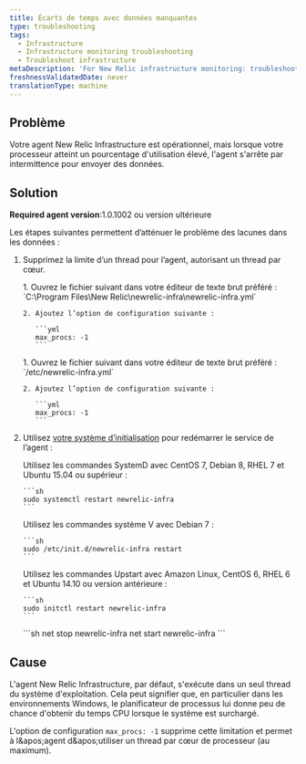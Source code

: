 ```yaml
---
title: Écarts de temps avec données manquantes
type: troubleshooting
tags:
  - Infrastructure
  - Infrastructure monitoring troubleshooting
  - Troubleshoot infrastructure
metaDescription: 'For New Relic infrastructure monitoring: troubleshooting suggestions if you see missing data when CPU usage gets high.'
freshnessValidatedDate: never
translationType: machine
---
```


## Problème

Votre agent New Relic Infrastructure est opérationnel, mais lorsque votre processeur atteint un pourcentage d'utilisation élevé, l'agent s'arrête par intermittence pour envoyer des données.

## Solution

<DNT>**Required agent version**</DNT>:1.0.1002 ou version ultérieure

Les étapes suivantes permettent d’atténuer le problème des lacunes dans les données :

1. Supprimez la limite d’un thread pour l’agent, autorisant un thread par cœur.

   <CollapserGroup>
     <Collapser id="apt-install-verify" title="Modifier le fichier de configuration newrelic-infra.yml (Windows)">
       1. Ouvrez le fichier suivant dans votre éditeur de texte brut préféré : `C:\Program Files\New Relic\newrelic-infra\newrelic-infra.yml`

       2. Ajoutez l’option de configuration suivante :

          ```yml
          max_procs: -1
          ```
     </Collapser>

     <Collapser id="apt-install-verify" title="Modifier le fichier de configuration newrelic-infra.yml (Linux)">
       1. Ouvrez le fichier suivant dans votre éditeur de texte brut préféré : `/etc/newrelic-infra.yml`

       2. Ajoutez l’option de configuration suivante :

          ```yml
          max_procs: -1
          ```
     </Collapser>
   </CollapserGroup>

2. Utilisez [votre système d’initialisation](/docs/infrastructure/new-relic-infrastructure/configuration/start-stop-restart-check-infrastructure-agent-status#init-system) pour redémarrer le service de l’agent :

   <CollapserGroup>
     <Collapser id="systemd-verify-status" title="Redémarrez l'agent avec SystemD">
       Utilisez les commandes SystemD avec CentOS 7, Debian 8, RHEL 7 et Ubuntu 15.04 ou supérieur :

       ```sh
       sudo systemctl restart newrelic-infra
       ```
     </Collapser>

     <Collapser id="systemv-verify-status" title="Redémarrez l'agent avec le système V">
       Utilisez les commandes système V avec Debian 7 :

       ```sh
       sudo /etc/init.d/newrelic-infra restart
       ```
     </Collapser>

     <Collapser id="upstart-verify-status" title="Redémarrez l'agent avec Upstart">
       Utilisez les commandes Upstart avec Amazon Linux, CentOS 6, RHEL 6 et Ubuntu 14.10 ou version antérieure :

       ```sh
       sudo initctl restart newrelic-infra
       ```
     </Collapser>

     <Collapser id="windows-verify-status" title="Redémarrer l'agent sous Windows">
       ```sh
       net stop newrelic-infra
       net start newrelic-infra
       ```
     </Collapser>
   </CollapserGroup>

## Cause

L'agent New Relic Infrastructure, par défaut, s'exécute dans un seul thread du système d'exploitation. Cela peut signifier que, en particulier dans les environnements Windows, le planificateur de processus lui donne peu de chance d'obtenir du temps CPU lorsque le système est surchargé.

L'option de configuration `max_procs: -1` supprime cette limitation et permet à l&amp;apos;agent d&amp;apos;utiliser un thread par cœur de processeur (au maximum).